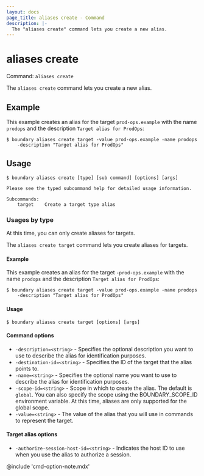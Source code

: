 ```yaml
---
layout: docs
page_title: aliases create - Command
description: |-
  The "aliases create" command lets you create a new alias.
---
```


# aliases create

Command: `aliases create`

The `aliases create` command lets you create a new alias.

## Example

This example creates an alias for the target `prod-ops.example` with the name `prodops` and the description `Target alias for ProdOps`:

```shell-session
$ boundary aliases create target -value prod-ops.example -name prodops
    -description "Target alias for ProdOps"
```

## Usage

<CodeBlockConfig hideClipboard>

```shell-session
$ boundary aliases create [type] [sub command] [options] [args]

Please see the typed subcommand help for detailed usage information.

Subcommands:
    target    Create a target type alias
```

</CodeBlockConfig>

### Usages by type

At this time, you can only create aliases for targets.

The `aliases create target` command lets you create aliases for targets.

#### Example

This example creates an alias for the target `-prod-ops.example` with the name `prodops` and the description `Target alias for ProdOps`:

```shell-session
$ boundary aliases create target -value prod-ops.example -name prodops
    -description "Target alias for ProdOps"
```

#### Usage

<CodeBlockConfig hideClipboard>

```shell-session
$ boundary aliases create target [options] [args]
```

</CodeBlockConfig>

#### Command options

- `-description=<string>` - Specifies the optional description you want to use to describe the alias for identification purposes.
- `-destination-id=<string>` - Specifies the ID of the target that the alias points to.
- `-name=<string>` - Specifies the optional name you want to use to describe the alias for identification purposes.
- `-scope-id=<string>` - Scope in which to create the alias. The default is `global`.
You can also specify the scope using the BOUNDARY_SCOPE_ID environment variable.
At this time, aliases are only supported for the global scope.
- `-value=<string>` - The value of the alias that you will use in commands to represent the target.

#### Target alias options

- `-authorize-session-host-id=<string>` - Indicates the host ID to use when you use the alias to authorize a session.

@include 'cmd-option-note.mdx'